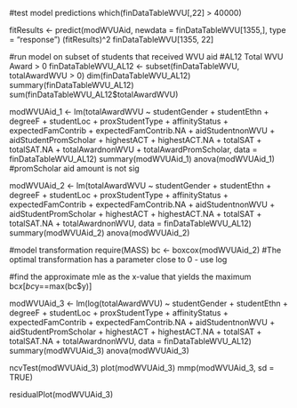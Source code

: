 #test model predictions
which(finDataTableWVU[,22] > 40000)

fitResults <- predict(modWVUAid, newdata = finDataTableWVU[1355,], type = "response")
(fitResults)^2
finDataTableWVU[1355, 22]

#run model on subset of students that received WVU aid
#AL12 Total WVU Award > 0
finDataTableWVU_AL12 <- subset(finDataTableWVU, totalAwardWVU > 0)
dim(finDataTableWVU_AL12)
summary(finDataTableWVU_AL12)
sum(finDataTableWVU_AL12$totalAwardWVU)

modWVUAid_1 <- lm(totalAwardWVU ~ studentGender + studentEthn + degreeF + studentLoc + proxStudentType + affinityStatus + expectedFamContrib + expectedFamContrib.NA + aidStudentnonWVU + aidStudentPromScholar + highestACT + highestACT.NA + totalSAT + totalSAT.NA + totalAwardnonWVU + totalAwardPromScholar, data = finDataTableWVU_AL12)
summary(modWVUAid_1)
anova(modWVUAid_1)
#promScholar aid amount is not sig

modWVUAid_2 <- lm(totalAwardWVU ~ studentGender + studentEthn + degreeF + studentLoc + proxStudentType + affinityStatus + expectedFamContrib + expectedFamContrib.NA + aidStudentnonWVU + aidStudentPromScholar + highestACT + highestACT.NA + totalSAT + totalSAT.NA + totalAwardnonWVU, data = finDataTableWVU_AL12)
summary(modWVUAid_2)
anova(modWVUAid_2)

#model transformation
require(MASS)
bc <- boxcox(modWVUAid_2)
#The optimal transformation has a parameter close to 0 - use log

#find the approximate mle as the x-value that yields the maximum
bc$x[bc$y==max(bc$y)]

modWVUAid_3 <- lm(log(totalAwardWVU) ~ studentGender + studentEthn + degreeF + studentLoc + proxStudentType + affinityStatus + expectedFamContrib + expectedFamContrib.NA + aidStudentnonWVU + aidStudentPromScholar + highestACT + highestACT.NA + totalSAT + totalSAT.NA + totalAwardnonWVU, data = finDataTableWVU_AL12)
summary(modWVUAid_3)
anova(modWVUAid_3)

ncvTest(modWVUAid_3)
plot(modWVUAid_3)
mmp(modWVUAid_3, sd = TRUE)

residualPlot(modWVUAid_3)
